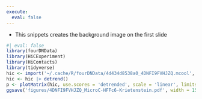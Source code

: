 ```yaml
---
execute:
  eval: false
---
```


- This snippets creates the background image on the first slide

```r
#| eval: false
library(fourDNData)
library(HiCExperiment)
library(HiContacts)
library(tidyverse)
hic <- import('~/.cache/R/fourDNData/4d434d8538a0_4DNFI9FVHJZQ.mcool', focus = 'chr3:98800000-117400000', resolution = 5000)
hic <- hic |> detrend() 
p <- plotMatrix(hic, use.scores = 'detrended', scale = 'linear', limits = c(-2.5, 2.5), cmap = rainbowColors())
ggsave('figures/4DNFI9FVHJZQ_MicroC-HFFc6-Krietenstein.pdf', width = 15, height = 15)
```

